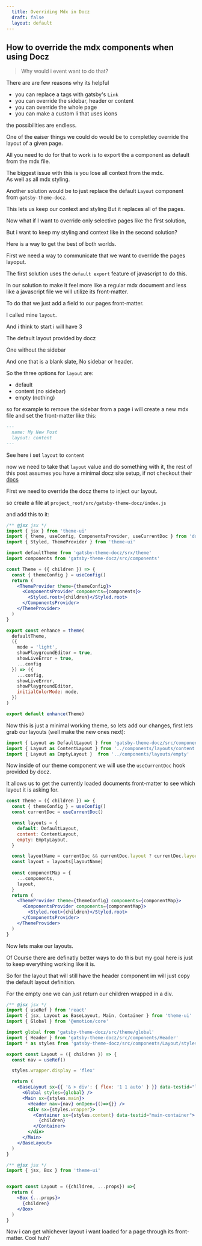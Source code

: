 ```yaml
---
  title: Overriding Mdx in Docz
  draft: false
  layout: default
---
```


## How to override the mdx components when using Docz

> Why would i event want to do that?

There are are few reasons why its helpful
* you can replace a tags with gatsby's `Link`
* you can override the sidebar, header or content
* you can override the whole page
* you can make a custom li that uses icons

the possibilities are endless.

One of the eaiser things we could do would be to completley override the 
layout of a given page.   

All you need to do for that to work is to export the 
a component as default from the mdx file.  

The biggest issue with this is you lose all context from the mdx.  
As well as all mdx styling. 

Another solution would be to just replace the default `Layout` component from
`gatsby-theme-docz`.  

This lets us keep our context and styling
But it replaces all of the pages.

Now what if I want to override only selective pages like the first solution,   

But i want to keep my styling and context like in the second solution?

Here is a way to get the best of both worlds.

First we need a way to communicate that we want to override the pages layoput.  

The first solution uses the `default export` feature of javascript to do this.  

In our solution to make it feel more like a regular mdx document and less like a javascript file we will utilize its front-matter.  

To do that we just add a field to our pages front-matter.

I called mine `layout`. 

And i think to start i will have 3

The default layout provided by docz  

One without the sidebar

And one that is a blank slate,
No sidebar or header.  

So the three options for `layout` are:  

* default
* content (no sidebar)
* empty (nothing)

so for example to remove the sidebar from a page i will create a new 
mdx file and set the front-matter like this:

```md
---
  name: My New Post
  layout: content
---
```

See here i set `layout` to `content`

now we need to take that `layout` value and do something with it,
the rest of this post assumes you have a minimal docz site setup,
if not checkout their [docs](https://docz.site)

First we need to override the docz theme to inject our layout.

so create a file at `project_root/src/gatsby-theme-docz/index.js`

and add this to it:

```jsx filename=src/gatsby-theme-docz/index.js
/** @jsx jsx */
import { jsx } from 'theme-ui'
import { theme, useConfig, ComponentsProvider, useCurrentDoc } from 'docz'
import { Styled, ThemeProvider } from 'theme-ui'

import defaultTheme from 'gatsby-theme-docz/srx/theme'
import components from 'gatsby-theme-docz/src/components'

const Theme = ({ children }) => {
  const { themeConfig } = useConfig()
  return (
    <ThemeProvider theme={themeConfig}>
      <ComponentsProvider components={components}>
        <Styled.root>{children}</Styled.root>
      </ComponentsProvider>
    </ThemeProvider>
  )
}

export const enhance = theme(
  defaultTheme,
  ({
    mode = 'light',
    showPlaygroundEditor = true,
    showLiveError = true,
    ...config
  }) => ({
    ...config,
    showLiveError,
    showPlaygroundEditor,
    initialColorMode: mode,
  })
)

export default enhance(Theme)
```

Now this is just a minimal working theme, so lets add our changes,
first lets grab our layouts (well make the new ones next):

```jsx
import { Layout as DefaultLayout } from 'gatsby-theme-docz/src/components/Layout'
import { Layout as ContentLayout } from '../components/layouts/content'
import { Layout as EmptyLayout }  from '../components/layouts/empty'

```

Now inside of our theme component we will use the `useCurrentDoc` hook provided by docz.   

It allows us to get the currently loaded documents front-matter to see which layout it is asking for.

```jsx
const Theme = ({ children }) => {
  const { themeConfig } = useConfig()
  const currentDoc = useCurrentDoc()

  const layouts = {
    default: DefaultLayout,
    content: ContentLayout,
    empty: EmptyLayout,
  }

  const layoutName = currentDoc && currentDoc.layout ? currentDoc.layout : 'default'
  const layout = layouts[layoutName]
  
  const componentMap = {
    ...components,
    layout,
  }
  return (
    <ThemeProvider theme={themeConfig} components={componentMap}>
      <ComponentsProvider components={componentMap}>
        <Styled.root>{children}</Styled.root>
      </ComponentsProvider>
    </ThemeProvider>
  )
}
```

Now lets make our layouts.  

Of Course there are definatly better ways to do this but my goal
here is just to keep everything working like it is.  

So for the layout that will still have the header component im will just copy the default layout definition.   

For the empty one we can just return our children wrapped in a div.

```jsx filename=src/components/layouts/content.jsx
/** @jsx jsx */
import { useRef } from 'react'
import { jsx, Layout as BaseLayout, Main, Container } from 'theme-ui'
import { Global } from '@emotion/core'

import global from 'gatsby-theme-docz/src/theme/global'
import { Header } from 'gatsby-theme-docz/src/components/Header'
import * as styles from 'gatsby-theme-docz/src/components/Layout/styles'

export const Layout = ({ children }) => {
  const nav = useRef()

  styles.wrapper.display = 'flex'

  return (
    <BaseLayout sx={{ '& > div': { flex: '1 1 auto' } }} data-testid="layout">
      <Global styles={global} />
      <Main sx={styles.main}>
        <Header nav={nav} onOpen={()=>{}} />
        <div sx={styles.wrapper}>
          <Container sx={styles.content} data-testid="main-container">
            {children}
          </Container>
        </div>
      </Main>
    </BaseLayout>
  )
}
```

```jsx filename=src/components/layouts/empty.jsx
/** @jsx jsx */
import { jsx, Box } from 'theme-ui'


export const Layout = ({children, ...props}) =>{
  return (
    <Box {...props}>
      {children}
    </Box>
  )
}
```

Now i can get whichever layout i want loaded for a page through
its front-matter.
Cool huh? 
